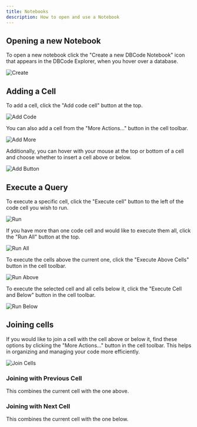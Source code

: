 ```yaml
---
title: Notebooks
description: How to open and use a Notebook
---
```


## Opening a new Notebook 

To open a new notebook click the  "Create a new DBCode Notebook" icon that appears in the DBCode Explorer, when you hover over a database.

![Create](./create.png)


## Adding a Cell

To add a cell, click the "Add code cell" button at the top.

![Add Code](./add-code.png)

You can also add a cell from the "More Actions..." button in the cell toolbar.

![Add More](./add-more.png)

Additionally, you can hover with your mouse at the top or bottom of a cell and choose whether to insert a cell above or below.

![Add Button](./add-button.png)


## Execute a Query

To execute a specific cell, click the "Execute cell" button to the left of the code cell you wish to run.

![Run](./run.png)

If you have more than one code cell and would like to execute them all, click the "Run All" button at the top.

![Run All](./run-all.png)

To execute the cells above the current one, click the "Execute Above Cells" button in the cell toolbar.

![Run Above](./run-above.png)

To execute the selected cell and all cells below it, click the "Execute Cell and Below" button in the cell toolbar.

![Run Below](./run-below.png)

## Joining cells

If you would like to join a cell with the cell above or below it, find these options by clicking the "More Actions..." button in the cell toolbar. This helps in organizing and managing your code more efficiently.

![Join Cells](./join-cells.png)

### Joining with Previous Cell
This combines the current cell with the one above.

### Joining with Next Cell
This combines the current cell with the one below.



